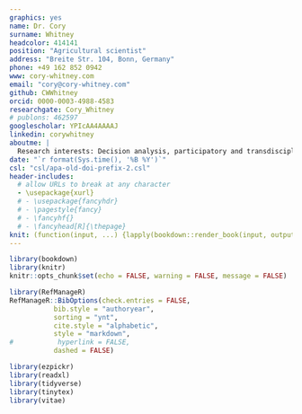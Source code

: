 ```yaml
---
graphics: yes
name: Dr. Cory
surname: Whitney
headcolor: 414141
position: "Agricultural scientist"
address: "Breite Str. 104, Bonn, Germany"
phone: +49 162 852 0942
www: cory-whitney.com
email: "cory@cory-whitney.com"
github: CWWhitney
orcid: 0000-0003-4988-4583
researchgate: Cory_Whitney
# publons: 462597
googlescholar: YPIcAA4AAAAJ
linkedin: corywhitney
aboutme: |
  Research interests: Decision analysis, participatory and transdisciplinary approaches, stochastic models, agroecology, agrobiodiversity, biodiversity, conservation
date: "`r format(Sys.time(), '%B %Y')`"
csl: "csl/apa-old-doi-prefix-2.csl"
header-includes:
  # allow URLs to break at any character
  - \usepackage{xurl}
  # - \usepackage{fancyhdr}
  # - \pagestyle{fancy}
  # - \fancyhf{}
  # - \fancyhead[R]{\thepage}
knit: (function(input, ...) {lapply(bookdown::render_book(input, output_file = "Cory_Whitney_CV", output_format = "all", envir = globalenv(), ...), browseURL)})
---
```


```r
library(bookdown)
library(knitr)
knitr::opts_chunk$set(echo = FALSE, warning = FALSE, message = FALSE)

library(RefManageR)
RefManageR::BibOptions(check.entries = FALSE,
           bib.style = "authoryear",
           sorting = "ynt",
           cite.style = "alphabetic",
           style = "markdown",
#           hyperlink = FALSE,
           dashed = FALSE)

library(ezpickr)
library(readxl)
library(tidyverse)
library(tinytex)
library(vitae)
```




